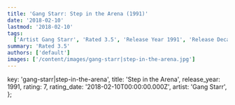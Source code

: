 ```yaml
---
title: 'Gang Starr: Step in the Arena (1991)'
date: '2018-02-10'
lastmod: '2018-02-10'
tags:
  ['Artist Gang Starr', 'Rated 3.5', 'Release Year 1991', 'Release Decade 1990']
summary: 'Rated 3.5'
authors: ['default']
images: ['/content/images/gang-starr|step-in-the-arena.jpg']
---
```


  key: 'gang-starr|step-in-the-arena',
  title: 'Step in the Arena',
  release_year: 1991,
  rating: 7,
  rating_date: '2018-02-10T00:00:00.000Z',
  artist: 'Gang Starr',
};

<MusicRating data={data} />
